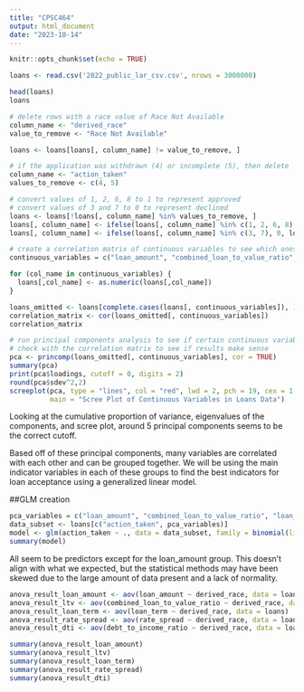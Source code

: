 ```yaml
---
title: "CPSC464"
output: html_document
date: "2023-10-14"
---
```


```r
knitr::opts_chunk$set(echo = TRUE)
```

```r
loans <- read.csv('2022_public_lar_csv.csv', nrows = 3000000)
```

```r
head(loans)
loans
```
```r
# delete rows with a race value of Race Not Available
column_name <- "derived_race"
value_to_remove <- "Race Not Available"

loans <- loans[loans[, column_name] != value_to_remove, ]
```

```r
# if the application was withdrawn (4) or incomplete (5), then delete
column_name <- "action_taken"
values_to_remove <- c(4, 5)

# convert values of 1, 2, 6, 8 to 1 to represent approved
# convert values of 3 and 7 to 0 to represent declined
loans <- loans[!loans[, column_name] %in% values_to_remove, ]
loans[, column_name] <- ifelse(loans[, column_name] %in% c(1, 2, 6, 8), 1, loans[, column_name])
loans[, column_name] <- ifelse(loans[, column_name] %in% c(3, 7), 0, loans[, column_name])
```

```r
# create a correlation matrix of continuous variables to see which ones correlate with each other 
continuous_variables = c("loan_amount", "combined_loan_to_value_ratio", "interest_rate", "rate_spread", "total_loan_costs", "origination_charges", "loan_term", "discount_points", "lender_credits", "property_value", "income", "debt_to_income_ratio")

for (col_name in continuous_variables) {
  loans[,col_name] <- as.numeric(loans[,col_name])
}

loans_omitted <- loans[complete.cases(loans[, continuous_variables]), ]
correlation_matrix <- cor(loans_omitted[, continuous_variables])
correlation_matrix
```

```r
# run principal components analysis to see if certain continuous variables can be grouped together
# check with the correlation matrix to see if results make sense
pca <- princomp(loans_omitted[, continuous_variables], cor = TRUE)
summary(pca)
print(pca$loadings, cutoff = 0, digits = 2)
round(pca$sdev^2,2)
screeplot(pca, type = "lines", col = "red", lwd = 2, pch = 19, cex = 1.2, 
          main = "Scree Plot of Continuous Variables in Loans Data")
```

Looking at the cumulative proportion of variance, eigenvalues of the components, and scree plot, around 5 principal components seems to be the correct cutoff. 

Based off of these principal components, many variables are correlated with each other and can be grouped together. We will be using the main indicator variables in each of these groups to find the best indicators for loan acceptance using a generalized linear model.  

##GLM creation
```r
pca_variables = c("loan_amount", "combined_loan_to_value_ratio", "loan_term", "rate_spread", "debt_to_income_ratio")
data_subset <- loans[c("action_taken", pca_variables)]
model <- glm(action_taken ~ ., data = data_subset, family = binomial(link = "logit"))
summary(model)
```
All seem to be predictors except for the loan_amount group. This doesn't align with what we expected, but the statistical methods may have been skewed due to the large amount of data present and a lack of normality. 

```r
anova_result_loan_amount <- aov(loan_amount ~ derived_race, data = loans)
anova_result_ltv <- aov(combined_loan_to_value_ratio ~ derived_race, data = loans)
anova_result_loan_term <- aov(loan_term ~ derived_race, data = loans)
anova_result_rate_spread <- aov(rate_spread ~ derived_race, data = loans)
anova_result_dti <- aov(debt_to_income_ratio ~ derived_race, data = loans)

summary(anova_result_loan_amount)
summary(anova_result_ltv)
summary(anova_result_loan_term)
summary(anova_result_rate_spread)
summary(anova_result_dti)
```
